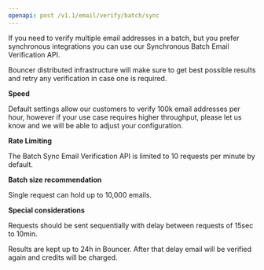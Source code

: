 ```yaml
---
openapi: post /v1.1/email/verify/batch/sync
---
```


If you need to verify multiple email addresses in a batch, but you prefer
synchronous integrations you can use our Synchronous Batch Email
Verification API.


Bouncer distributed infrastructure will make sure to get best possible
results and retry any verification in case one is required.


**Speed**


Default settings allow our customers to verify 100k email addresses per
hour, however if your use case requires higher throughput, please let us
know and we will be able to adjust your configuration.


**Rate Limiting**


The Batch Sync Email Verification API is limited to 10 requests per minute
by default.


**Batch size recommendation**


Single request can hold up to 10,000 emails.


**Special considerations**


Requests should be sent sequentially with delay between requests of 15sec
to 10min.


Results are kept up to 24h in Bouncer. After that delay email will be
verified again and credits will be charged.
